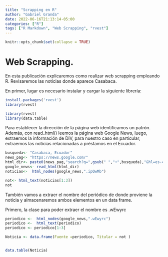 ```yaml
---
title: "Scrapping en R"
author: "Gabriel Granda"
date: 2022-06-16T21:13:14-05:00
categories: ["R"]
tags: ["R Markdown", "Web Scrapping", "rvest"]
---
```


```r
knitr::opts_chunk$set(collapse = TRUE)
```

# Web Scrapping.

En esta publicación explicaremos como realizar web scrapping empleando R. Revisaremos las noticias donde aparece Casabaca.  


En primer, lugar es necesario instalar y cargar la siguiente librería: 

```r
install.packages('rvest')
library(rvest)
```

```r
library(rvest)
library(data.table)
```

Para establecer la dirección de la página web identificamos un patrón. Además, con read_html() leemos la página web Google News, luego, extraemos la información de DIV, para nuestro caso en particular, extraemos las noticias relacionadas a préstamos en el Ecuador. 



```r
busqueda<- "Casabaca, Ecuador"
news_pag<- "https://news.google.com/"
html_dir<- paste0(news_pag,"search?q=",gsub(" ","+",busqueda),"&hl=es-419&gl=US&ceid=US:es-419")
google_news<- read_html(html_dir)
noticias<-  html_nodes(google_news,".ipQwMb")

not<- html_text(noticias[1:3])
not

```

También vamos a extraer el nombre del periódico de donde proviene la noticia y almacenaremos ambos elementos en un data frame. 

Primero, la clase para poder extraer el nombre es .wEwyrc

```r
periodico <-  html_nodes(google_news,".wEwyrc") 
periodico <-  html_text(periodico)
periodico <- periodico[1:3]

Noticia <- data.frame(Fuente =periodico, Titular = not )


data.table(Noticia)

```
